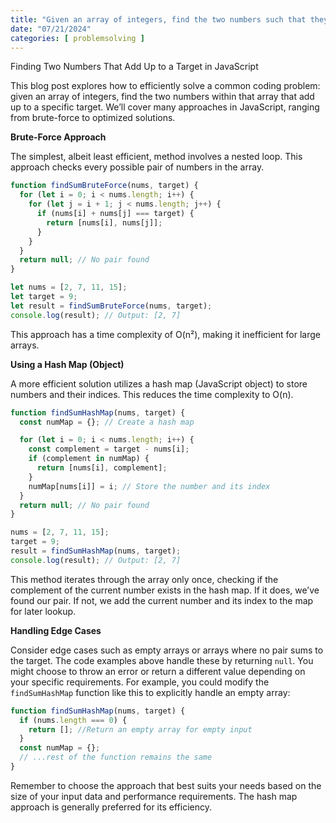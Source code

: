 ```yaml
---
title: "Given an array of integers, find the two numbers such that they add up to a specific target"
date: "07/21/2024"
categories: [ problemsolving ]
---
```


Finding Two Numbers That Add Up to a Target in JavaScript

This blog post explores how to efficiently solve a common coding problem: given an array of integers, find the two numbers within that array that add up to a specific target.  We'll cover many approaches in JavaScript, ranging from brute-force to optimized solutions.

**Brute-Force Approach**

The simplest, albeit least efficient, method involves a nested loop.  This approach checks every possible pair of numbers in the array.

```javascript
function findSumBruteForce(nums, target) {
  for (let i = 0; i < nums.length; i++) {
    for (let j = i + 1; j < nums.length; j++) {
      if (nums[i] + nums[j] === target) {
        return [nums[i], nums[j]];
      }
    }
  }
  return null; // No pair found
}

let nums = [2, 7, 11, 15];
let target = 9;
let result = findSumBruteForce(nums, target);
console.log(result); // Output: [2, 7]
```

This approach has a time complexity of O(n²), making it inefficient for large arrays.


**Using a Hash Map (Object)**

A more efficient solution utilizes a hash map (JavaScript object) to store numbers and their indices. This reduces the time complexity to O(n).

```javascript
function findSumHashMap(nums, target) {
  const numMap = {}; // Create a hash map

  for (let i = 0; i < nums.length; i++) {
    const complement = target - nums[i];
    if (complement in numMap) {
      return [nums[i], complement];
    }
    numMap[nums[i]] = i; // Store the number and its index
  }
  return null; // No pair found
}

nums = [2, 7, 11, 15];
target = 9;
result = findSumHashMap(nums, target);
console.log(result); // Output: [2, 7]
```

This method iterates through the array only once, checking if the complement of the current number exists in the hash map. If it does, we've found our pair.  If not, we add the current number and its index to the map for later lookup.


**Handling Edge Cases**

Consider edge cases such as empty arrays or arrays where no pair sums to the target.  The code examples above handle these by returning `null`.  You might choose to throw an error or return a different value depending on your specific requirements.  For example, you could modify the `findSumHashMap` function like this to explicitly handle an empty array:


```javascript
function findSumHashMap(nums, target) {
  if (nums.length === 0) {
    return []; //Return an empty array for empty input
  }
  const numMap = {}; 
  // ...rest of the function remains the same
}
```

Remember to choose the approach that best suits your needs based on the size of your input data and performance requirements. The hash map approach is generally preferred for its efficiency.

